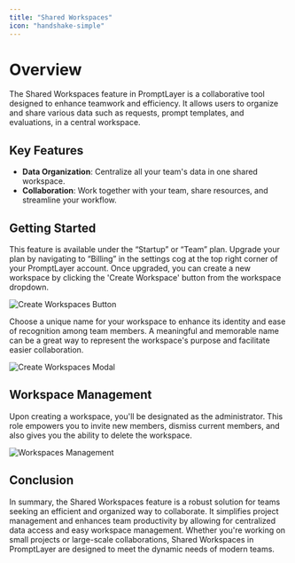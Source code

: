 ```yaml
---
title: "Shared Workspaces"
icon: "handshake-simple"
---
```


# Overview

The Shared Workspaces feature in PromptLayer is a collaborative tool designed to enhance teamwork and efficiency. It allows users to organize and share various data such as requests, prompt templates, and evaluations, in a central workspace.

## Key Features

- **Data Organization**: Centralize all your team's data in one shared workspace.
- **Collaboration**: Work together with your team, share resources, and streamline your workflow.

## Getting Started

This feature is available under the “Startup” or “Team” plan. Upgrade your plan by navigating to “Billing” in the settings cog at the top right corner of your PromptLayer account. Once upgraded, you can create a new workspace by clicking the 'Create Workspace' button from the workspace dropdown.

![Create Workspaces Button](/images/workspaces-create-button.png)

Choose a unique name for your workspace to enhance its identity and ease of recognition among team members. A meaningful and memorable name can be a great way to represent the workspace's purpose and facilitate easier collaboration.

![Create Workspaces Modal](/images/workspaces-create-modal.png)

## Workspace Management

Upon creating a workspace, you'll be designated as the administrator. This role empowers you to invite new members, dismiss current members, and also gives you the ability to delete the workspace.

![Workspaces Management](/images/workspaces-management.png)

## Conclusion

In summary, the Shared Workspaces feature is a robust solution for teams seeking an efficient and organized way to collaborate. It simplifies project management and enhances team productivity by allowing for centralized data access and easy workspace management. Whether you're working on small projects or large-scale collaborations, Shared Workspaces in PromptLayer are designed to meet the dynamic needs of modern teams.
